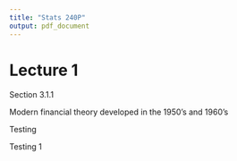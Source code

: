 ```yaml
---
title: "Stats 240P"
output: pdf_document
---
```


# Lecture 1

Section 3.1.1

Modern financial theory developed in the 1950's and 1960's

Testing

Testing 1
